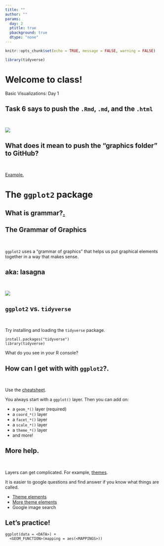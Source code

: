 ```yaml
---
title: ""
author: ""
params:
  day: 2
  ptitle: true
  pbackground: true
  dtype: "none"
---
```


```r
knitr::opts_chunk$set(echo = TRUE, message = FALSE, warning = FALSE)

library(tidyverse)
```

# Welcome to class! {data-background=#e8c35d}

Basic Visualizations: Day 1

## Task 6 says to push the `.Rmd`, `.md`, and the `.html`

<br>

![](images/rmarkdownflow.png)

## What does it mean to push the "graphics folder" to GitHub?

<br>

[Example.](https://github.com/BYUI335/M335_WI21_Paxman_Tayl/tree/master/week_02_data_science/task_03)

# The `ggplot2` package {data-background=#e8c35d}

## What is grammar?[.](https://www.google.com/search?q=grammar&rlz=1C1GCEJ_enUS882US882&oq=grammar&aqs=chrome..69i57j0i67i457j0i67i395i433l2j0i67i395j69i60j69i61l2.1229j1j7&sourceid=chrome&ie=UTF-8)

## The Grammar of Graphics

<br>

`ggplot2` uses a "grammar of graphics" that helps us put graphical elements together in a way that makes sense.

## aka: lasagna

<br>

![](images/lasagna_final.jpg)

## `ggplot2` vs. `tidyverse`

<br>

Try installing and loading the `tidyverse` package.

```
install.packages("tidyverse")
library(tidyverse)
```

What do you see in your R console?

## How can I get with with `ggplot2`?.

<br>

Use the [cheatsheet](https://github.com/rstudio/cheatsheets/blob/master/data-visualization-2.1.pdf).

You always start with a `ggplot()` layer. Then you can add on:

- a `geom_*()` layer (required)
- a `coord_*()` layer
- a `facet_*()` layer
- a `scale_*()` layer
- a `theme_*()` layer
- and more!

## More help.

<br>

Layers can get complicated. For example, [themes](https://ggplot2.tidyverse.org/reference/theme.html).

It is easier to google questions and find answer if you know what things are called.

- [Theme elements](https://henrywang.nl/ggplot2-theme-elements-demonstration/)
- [More theme elements](https://isabella-b.com/blog/ggplot2-theme-elements-reference/)
- Google image search

## Let's practice!

```
ggplot(data = <DATA>) + 
  <GEOM_FUNCTION>(mapping = aes(<MAPPINGS>))
```

<!-----------------------------
# Task 9 {data-background=#e8c35d}

##

![](images/dataviz/excess-mortality-p-scores.png)

## Tidy Data

>- `pivot_longer()`
>- `pivot_wider()`
>- [How to select column names](https://dplyr.tidyverse.org/reference/select.html)

## Sister Larson's Code


# Reading Discussion {data-background=#e8c35d}

## [The Two Questions](https://hbr.org/2016/06/visualizations-that-really-work)

>- Is the information conceptual or data-driven?
>- Am I declaring something or exploring something?

## This class is data-driven.

>- "Exploring" = trying to figure something out = EDA
>- "Delcaring" = communicating information = visualizations for presentations

![](images/dataviz/R1606H_BERINATO_B.png)

## Everyday Dataviz

>- Simple, simple, simple
>- Communicate a single message
>- Generate discussion about the ideas in the chart, not the chart itself

## Sister Larson's Favorite Quotes

> "A poorly designed chart will waste that time by provoking questions that require the presenter to interpret information that's meant to be obvious. If an everyday dataviz can't speak for itself, it has failed-just like a joke whose punch line has to be explained."

## Sister Larson's Favorite Quotes

> "Busy charts communicate the idea that you've been just that-busy."

## Sister Larson's Favorite Quotes

> "What we actually do when we make a good chart is get at some truth and move people to feel it-to see what couldn't be seen before. To change minds. To cause action."

# Class Activity {data-background=#e8c35d}

## [Make This Chart](https://ourworldindata.org/grapher/carbon-footprint-travel-mode?tab=chart&stackMode=absolute&region=World)

![](images/dataviz/carbon-footprint-travel-mode.png)

## What is the message?

What if I only wanted to communicate one message with this chart - that public transportation is better (ie, lower carbon footprint)?

![](images/dataviz/carbon-footprint-travel-mode.png)
----------------------->